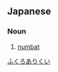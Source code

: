 ==Japanese==
{{ja-kanjitab|ふくろ|あり|く|o3=い|yomi=k}}

===Noun===
{{ja-noun|ふくろありくい|フクロアリクイ}}

# [[numbat]]

[[Category:ja:Marsupials|ふくろありくい]]